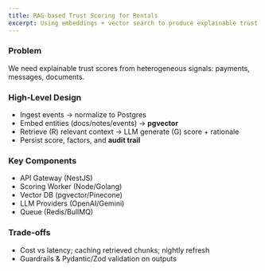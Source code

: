 ```yaml
---
title: RAG‑based Trust Scoring for Rentals
excerpt: Using embeddings + vector search to produce explainable trust scores across tenants/landlords.
---
```


### Problem
We need explainable trust scores from heterogeneous signals: payments, messages, documents.

### High‑Level Design
- Ingest events → normalize to Postgres
- Embed entities (docs/notes/events) → **pgvector**
- Retrieve (R) relevant context → LLM generate (G) score + rationale
- Persist score, factors, and **audit trail**

### Key Components
- API Gateway (NestJS)
- Scoring Worker (Node/Golang)
- Vector DB (pgvector/Pinecone)
- LLM Providers (OpenAI/Gemini)
- Queue (Redis/BullMQ)

### Trade‑offs
- Cost vs latency; caching retrieved chunks; nightly refresh
- Guardrails & Pydantic/Zod validation on outputs
